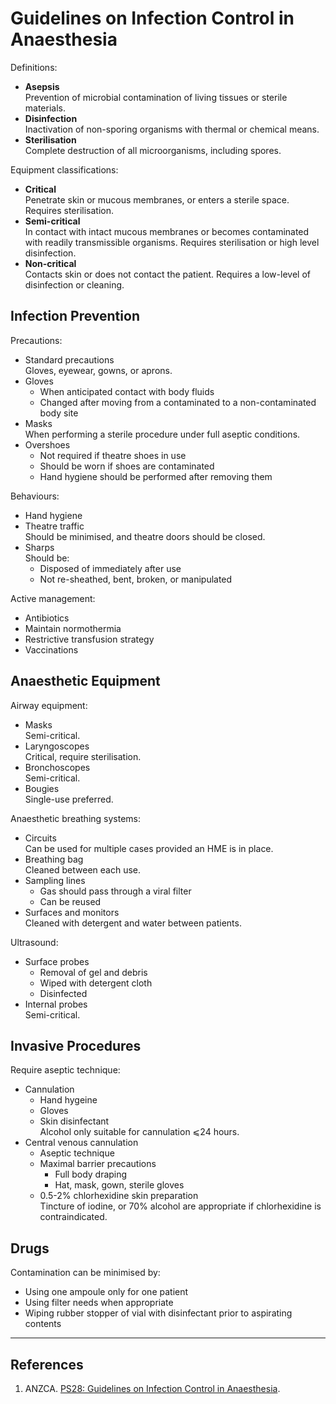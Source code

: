 # Guidelines on Infection Control in Anaesthesia


Definitions:

* **Asepsis**  
Prevention of microbial contamination of living tissues or sterile materials.
* **Disinfection**  
Inactivation of non-sporing organisms with thermal or chemical means.
* **Sterilisation**  
Complete destruction of all microorganisms, including spores.

Equipment classifications:

* **Critical**  
Penetrate skin or mucous membranes, or enters a sterile space. Requires sterilisation.
* **Semi-critical**  
In contact with intact mucous membranes or becomes contaminated with readily transmissible organisms. Requires sterilisation or high level disinfection.
* **Non-critical**  
Contacts skin or does not contact the patient. Requires a low-level of disinfection or cleaning.

## Infection Prevention

Precautions:

* Standard precautions  
Gloves, eyewear, gowns, or aprons.
* Gloves  
	* When anticipated contact with body fluids
	* Changed after moving from a contaminated to a non-contaminated body site
* Masks  
When performing a sterile procedure under full aseptic conditions.
* Overshoes
	* Not required if theatre shoes in use
	* Should be worn if shoes are contaminated
	* Hand hygiene should be performed after removing them

Behaviours:

* Hand hygiene  
* Theatre traffic  
Should be minimised, and theatre doors should be closed.
* Sharps  
Should be:
	* Disposed of immediately after use
	* Not re-sheathed, bent, broken, or manipulated

Active management:

* Antibiotics
* Maintain normothermia
* Restrictive transfusion strategy
* Vaccinations


## Anaesthetic Equipment

Airway equipment:

* Masks  
Semi-critical.
* Laryngoscopes  
Critical, require sterilisation.
* Bronchoscopes  
Semi-critical.
* Bougies  
Single-use preferred.


Anaesthetic breathing systems:

* Circuits  
Can be used for multiple cases provided an HME is in place.
* Breathing bag  
Cleaned between each use.
* Sampling lines  
	* Gas should pass through a viral filter
	* Can be reused
* Surfaces and monitors  
Cleaned with detergent and water between patients.

Ultrasound:

* Surface probes
	* Removal of gel and debris
	* Wiped with detergent cloth
	* Disinfected
* Internal probes  
Semi-critical.

## Invasive Procedures

Require aseptic technique:

* Cannulation
	* Hand hygeine
	* Gloves
	* Skin disinfectant  
	Alcohol only suitable for cannulation ⩽24 hours.
* Central venous cannulation
	* Aseptic technique
	* Maximal barrier precautions  
		* Full body draping
		* Hat, mask, gown, sterile gloves
	* 0.5-2% chlorhexidine skin preparation  
	Tincture of iodine, or 70% alcohol are appropriate if chlorhexidine is contraindicated.

## Drugs

Contamination can be minimised by:

* Using one ampoule only for one patient
* Using filter needs when appropriate
* Wiping rubber stopper of vial with disinfectant prior to aspirating contents


---

## References

1. ANZCA. [PS28: Guidelines on Infection Control in Anaesthesia](http://www.anzca.edu.au/documents/ps08-2015-statement-on-the-assistant-for-the-anaes.pdf).